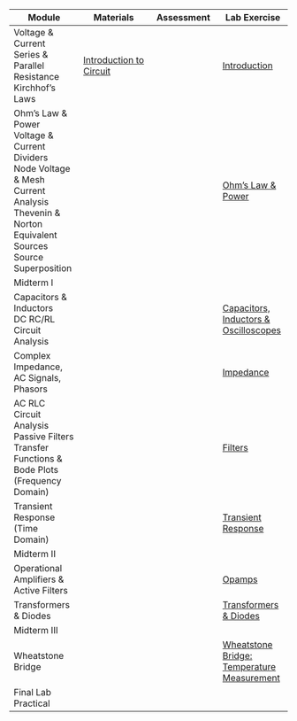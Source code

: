 | Module | Materials | Assessment | Lab Exercise |
| --- | --- | --- | --- |
| Voltage & Current <br> Series & Parallel Resistance <br> Kirchhof's Laws | [Introduction to Circuit](slides/intro-circuits.qmd) | | [Introduction](labs/introduction.qmd) |
| Ohm's Law & Power <br> Voltage & Current Dividers <br> Node Voltage & Mesh Current Analysis <br> Thevenin & Norton Equivalent Sources <br> Source Superposition | | | [Ohm's Law & Power](labs/ohms_power.qmd) |
| Midterm I | | |
| Capacitors & Inductors <br> DC RC/RL Circuit Analysis | | | [Capacitors, Inductors & Oscilloscopes](labs/caps_inductors_scopes.qmd) |
| Complex Impedance, AC Signals, Phasors | | | [Impedance](labs/impedance.qmd) |
| AC RLC Circuit Analysis <br> Passive Filters <br> Transfer Functions & Bode Plots (Frequency Domain) | | | [Filters](labs/filters.qmd) |
| Transient Response (Time Domain) | | | [Transient Response](labs/transient_resp.qmd) |
| Midterm II | | |
| Operational Amplifiers & Active Filters | | | [Opamps](labs/opamps.qmd) |
| Transformers & Diodes | | | [Transformers & Diodes](labs/transformers_diodes.qmd )|
| Midterm III | | |
| Wheatstone Bridge | | | [Wheatstone Bridge: Temperature Measurement](labs/wheatstone_temperature.qmd) |
| Final Lab Practical | | |